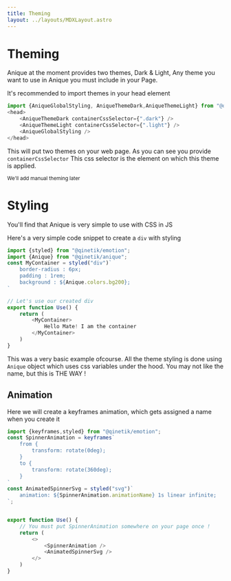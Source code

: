 ```yaml
---
title: Theming
layout: ../layouts/MDXLayout.astro
---
```


# Theming

Anique at the moment provides two themes, Dark & Light, Any theme you want to use in Anique
you must include in your Page.

It's recommended to import themes in your head element

```typescript jsx
import {AniqueGlobalStyling, AniqueThemeDark,AniqueThemeLight} from "@qinetik/anique";
<head>
    <AniqueThemeDark containerCssSelector={".dark"} />
    <AniqueThemeLight containerCssSelector={".light"} />
    <AniqueGlobalStyling />
</head>
```

This will put two themes on your web page. As you can see you provide `containerCssSelector`
This css selector is the element on which this theme is applied.

<small>We'll add manual theming later</small>

# Styling

You'll find that Anique is very simple to use with CSS in JS

Here's a very simple code snippet to create a `div` with styling

```typescript jsx
import {styled} from "@qinetik/emotion";
import {Anique} from "@qinetik/anique";
const MyContainer = styled("div")`
    border-radius : 6px;
    padding : 1rem;
    background : ${Anique.colors.bg200};
`

// Let's use our created div
export function Use() {
    return (
        <MyContainer>
            Hello Mate! I am the container
        </MyContainer>
    )
}
```

This was a very basic example ofcourse. All the theme styling is done using `Anique` object
which uses css variables under the hood. You may not like the name, but this is THE WAY !

## Animation

Here we will create a keyframes animation, which gets assigned a name when you create it

```typescript jsx
import {keyframes,styled} from "@qinetik/emotion";
const SpinnerAnimation = keyframes`
    from {
        transform: rotate(0deg);
    }
    to {
        transform: rotate(360deg);
    }
`
const AnimatedSpinnerSvg = styled("svg")`
    animation: ${SpinnerAnimation.animationName} 1s linear infinite;
`;


export function Use() {
    // You must put SpinnerAnimation somewhere on your page once !
    return (
        <>
            <SpinnerAnimation />
            <AnimatedSpinnerSvg />
        </>
    )
}

```